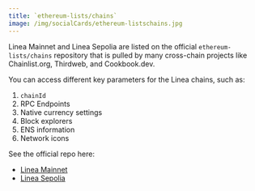 ```yaml
---
title: `ethereum-lists/chains`
image: /img/socialCards/ethereum-listschains.jpg
---
```


Linea Mainnet and Linea Sepolia are listed on the official `ethereum-lists/chains` repository that is pulled by many cross-chain projects like Chainlist.org, Thirdweb, and Cookbook.dev.

You can access different key parameters for the Linea chains, such as:

1. `chainId`
2. RPC Endpoints
3. Native currency settings
4. Block explorers
5. ENS information
6. Network icons

See the official repo here:

- [Linea Mainnet](https://github.com/ethereum-lists/chains/blob/master/_data/chains/eip155-59144.json)
- [Linea Sepolia](https://github.com/ethereum-lists/chains/blob/master/_data/chains/eip155-59141.json)
